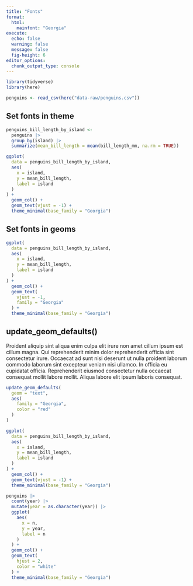 ```yaml
---
title: "Fonts"
format:
  html:
    mainfont: "Georgia"
execute: 
  echo: false
  warning: false
  message: false
  fig-height: 6
editor_options: 
  chunk_output_type: console
---
```


```r
library(tidyverse)
library(here)

penguins <- read_csv(here("data-raw/penguins.csv"))
```


## Set fonts in theme

```r
penguins_bill_length_by_island <-
  penguins |>
  group_by(island) |>
  summarize(mean_bill_length = mean(bill_length_mm, na.rm = TRUE))

ggplot(
  data = penguins_bill_length_by_island,
  aes(
    x = island,
    y = mean_bill_length,
    label = island
  )
) +
  geom_col() +
  geom_text(vjust = -1) +
  theme_minimal(base_family = "Georgia")
```


## Set fonts in geoms

```r
ggplot(
  data = penguins_bill_length_by_island,
  aes(
    x = island,
    y = mean_bill_length,
    label = island
  )
) +
  geom_col() +
  geom_text(
    vjust = -1,
    family = "Georgia"
  ) +
  theme_minimal(base_family = "Georgia")
```

## update_geom_defaults()

Proident aliquip sint aliqua enim culpa elit irure non amet cillum ipsum est cillum magna. Qui reprehenderit minim dolor reprehenderit officia sint consectetur irure. Occaecat ad sunt nisi deserunt ut nulla proident laborum commodo laborum sint excepteur veniam nisi ullamco. In officia eu cupidatat officia. Reprehenderit eiusmod consectetur nulla occaecat consequat mollit labore mollit. Aliqua labore elit ipsum laboris consequat.

```r
update_geom_defaults(
  geom = "text",
  aes(
    family = "Georgia",
    color = "red"
  )
)
```

```r
ggplot(
  data = penguins_bill_length_by_island,
  aes(
    x = island,
    y = mean_bill_length,
    label = island
  )
) +
  geom_col() +
  geom_text(vjust = -1) +
  theme_minimal(base_family = "Georgia")
```

```r
penguins |>
  count(year) |>
  mutate(year = as.character(year)) |>
  ggplot(
    aes(
      x = n,
      y = year,
      label = n
    )
  ) +
  geom_col() +
  geom_text(
    hjust = 2,
    color = "white"
  ) +
  theme_minimal(base_family = "Georgia")
```
